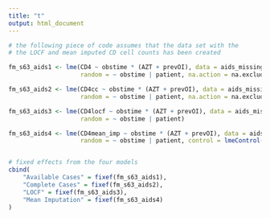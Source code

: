 ```yaml
---
title: "t"
output: html_document
---
```


```r
# the following piece of code assumes that the data set with the 
# the LOCF and mean imputed CD cell counts has been created

fm_s63_aids1 <- lme(CD4 ~ obstime * (AZT + prevOI), data = aids_missings,
                    random = ~ obstime | patient, na.action = na.exclude)

fm_s63_aids2 <- lme(CD4cc ~ obstime * (AZT + prevOI), data = aids_missings,
                    random = ~ obstime | patient, na.action = na.exclude)

fm_s63_aids3 <- lme(CD4locf ~ obstime * (AZT + prevOI), data = aids_missings,
                    random = ~ obstime | patient)

fm_s63_aids4 <- lme(CD4mean_imp ~ obstime * (AZT + prevOI), data = aids_missings,
                    random = ~ obstime | patient, control = lmeControl(opt = "optim"))


# fixed effects from the four models
cbind(
    "Available Cases" = fixef(fm_s63_aids1),
    "Complete Cases" = fixef(fm_s63_aids2),
    "LOCF" = fixef(fm_s63_aids3),
    "Mean Imputation" = fixef(fm_s63_aids4)
)
```
